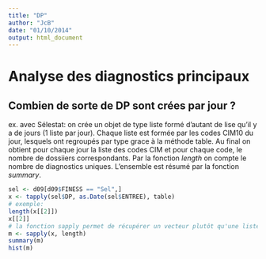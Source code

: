 ```yaml
---
title: "DP"
author: "JcB"
date: "01/10/2014"
output: html_document
---
```


Analyse des diagnostics principaux
=================================

Combien de sorte de DP sont crées par jour ?
--------------------------------------------

ex. avec Sélestat: on crée un objet de type liste formé d'autant de lise qu'il y a de jours (1 liste par jour). Chaque liste est formée par les codes CIM10 du jour, lesquels ont regroupés par type grace à la méthode table. Au final on obtient pour chaque jour la liste des codes CIM et pour chaque code, le nombre de dossiiers correspondants. Par la fonction _length_ on compte le nombre de diagnostics uniques. L'ensemble est résumé par la fonction _summary_.

```r
sel <- d09[d09$FINESS == "Sel",]
x <- tapply(sel$DP, as.Date(sel$ENTREE), table)
# exemple:
length(x[[2]])
x[[2]]
# la fonction sapply permet de récupérer un vecteur plutôt qu'une liste.
m <- sapply(x, length)
summary(m)
hist(m)

```



